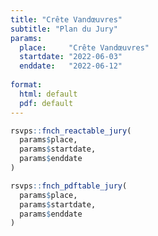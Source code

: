 ```yaml
---
title: "Crête Vandœuvres"
subtitle: "Plan du Jury"
params:
  place:     "Crête Vandœuvres"
  startdate: "2022-06-03"
  enddate:   "2022-06-12"
  
format:
  html: default
  pdf: default
---
```


::: {.column-screen-inset-right .content-visible when-format="html"}
```r
rsvps::fnch_reactable_jury(
  params$place, 
  params$startdate,
  params$enddate
)
```
:::

```r
rsvps::fnch_pdftable_jury(
  params$place, 
  params$startdate,
  params$enddate
)
```

